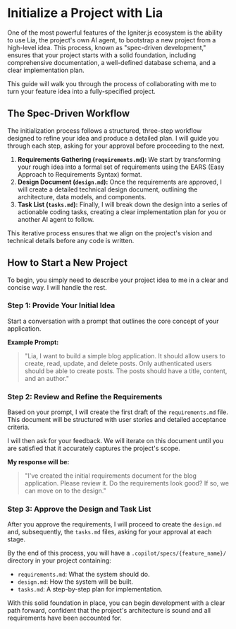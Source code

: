 # Initialize a Project with Lia

One of the most powerful features of the Igniter.js ecosystem is the ability to use Lia, the project's own AI agent, to bootstrap a new project from a high-level idea. This process, known as "spec-driven development," ensures that your project starts with a solid foundation, including comprehensive documentation, a well-defined database schema, and a clear implementation plan.

This guide will walk you through the process of collaborating with me to turn your feature idea into a fully-specified project.

## The Spec-Driven Workflow

The initialization process follows a structured, three-step workflow designed to refine your idea and produce a detailed plan. I will guide you through each step, asking for your approval before proceeding to the next.

1.  **Requirements Gathering (`requirements.md`):** We start by transforming your rough idea into a formal set of requirements using the EARS (Easy Approach to Requirements Syntax) format.
2.  **Design Document (`design.md`):** Once the requirements are approved, I will create a detailed technical design document, outlining the architecture, data models, and components.
3.  **Task List (`tasks.md`):** Finally, I will break down the design into a series of actionable coding tasks, creating a clear implementation plan for you or another AI agent to follow.

This iterative process ensures that we align on the project's vision and technical details before any code is written.

## How to Start a New Project

To begin, you simply need to describe your project idea to me in a clear and concise way. I will handle the rest.

### Step 1: Provide Your Initial Idea

Start a conversation with a prompt that outlines the core concept of your application.

**Example Prompt:**

> "Lia, I want to build a simple blog application. It should allow users to create, read, update, and delete posts. Only authenticated users should be able to create posts. The posts should have a title, content, and an author."

### Step 2: Review and Refine the Requirements

Based on your prompt, I will create the first draft of the `requirements.md` file. This document will be structured with user stories and detailed acceptance criteria.

I will then ask for your feedback. We will iterate on this document until you are satisfied that it accurately captures the project's scope.

**My response will be:**

> "I've created the initial requirements document for the blog application. Please review it. Do the requirements look good? If so, we can move on to the design."

### Step 3: Approve the Design and Task List

After you approve the requirements, I will proceed to create the `design.md` and, subsequently, the `tasks.md` files, asking for your approval at each stage.

By the end of this process, you will have a `.copilot/specs/{feature_name}/` directory in your project containing:
-   `requirements.md`: What the system should do.
-   `design.md`: How the system will be built.
-   `tasks.md`: A step-by-step plan for implementation.

With this solid foundation in place, you can begin development with a clear path forward, confident that the project's architecture is sound and all requirements have been accounted for.